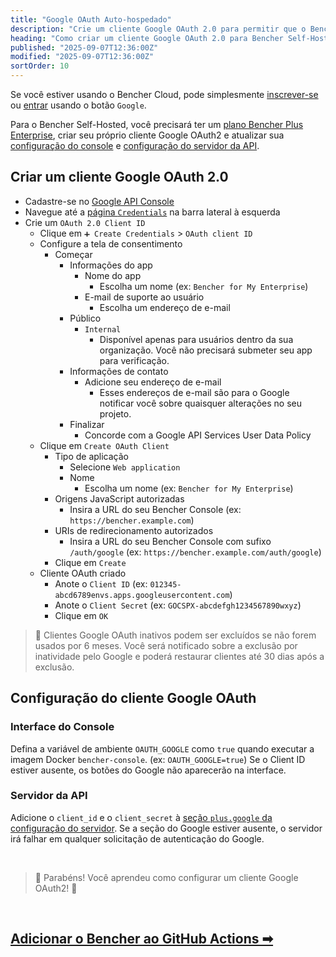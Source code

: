 ```yaml
---
title: "Google OAuth Auto-hospedado"
description: "Crie um cliente Google OAuth 2.0 para permitir que o Bencher Self-Hosted autentique com o Google"
heading: "Como criar um cliente Google OAuth 2.0 para Bencher Self-Hosted"
published: "2025-09-07T12:36:00Z"
modified: "2025-09-07T12:36:00Z"
sortOrder: 10
---
```


Se você estiver usando o Bencher Cloud, pode simplesmente [inscrever-se](/auth/signup) ou [entrar](/auth/login) usando o botão `Google`.

Para o Bencher Self-Hosted, você precisará ter um [plano Bencher Plus Enterprise][bencher plus enterprise], criar seu próprio cliente Google OAuth2 e atualizar sua [configuração do console][console config] e [configuração do servidor da API][server config].

[bencher plus enterprise]: /pricing/?level=enterprise
[console config]: /pt/docs/reference/console-config/
[server config]: /pt/docs/reference/server-config/

## Criar um cliente Google OAuth 2.0

- Cadastre-se no [Google API Console][google api console]
- Navegue até a [página `Credentials`][google cloud credentials] na barra lateral à esquerda
- Crie um `OAuth 2.0 Client ID`
  - Clique em `➕ Create Credentials` > `OAuth client ID`
  - Configure a tela de consentimento
    - Começar
      - Informações do app
        - Nome do app
          - Escolha um nome (ex: `Bencher for My Enterprise`)
        - E-mail de suporte ao usuário
          - Escolha um endereço de e-mail
      - Público
        - `Internal`
          - Disponível apenas para usuários dentro da sua organização.
            Você não precisará submeter seu app para verificação.
      - Informações de contato
        - Adicione seu endereço de e-mail
          - Esses endereços de e-mail são para o Google notificar você sobre quaisquer alterações no seu projeto.
      - Finalizar
        - Concorde com a Google API Services User Data Policy
  - Clique em `Create OAuth Client`
    - Tipo de aplicação
      - Selecione `Web application`
      - Nome
        - Escolha um nome (ex: `Bencher for My Enterprise`)
    - Origens JavaScript autorizadas
      - Insira a URL do seu Bencher Console (ex: `https://bencher.example.com`)
    - URIs de redirecionamento autorizados
      - Insira a URL do seu Bencher Console com sufixo `/auth/google` (ex: `https://bencher.example.com/auth/google`)
    - Clique em `Create`
  - Cliente OAuth criado
    - Anote o `Client ID` (ex: `012345-abcd6789envs.apps.googleusercontent.com`)
    - Anote o `Client Secret` (ex: `GOCSPX-abcdefgh1234567890wxyz`)
    - Clique em `OK`

[google api console]: https://console.developers.google.com/
[google cloud credentials]: https://console.cloud.google.com/apis/credentials

> 🐰 Clientes Google OAuth inativos podem ser excluídos se não forem usados por 6 meses.
> Você será notificado sobre a exclusão por inatividade pelo Google e poderá restaurar clientes até 30 dias após a exclusão.

## Configuração do cliente Google OAuth

### Interface do Console
Defina a variável de ambiente `OAUTH_GOOGLE` como `true` quando executar a imagem Docker `bencher-console`. (ex: `OAUTH_GOOGLE=true`)
Se o Client ID estiver ausente, os botões do Google não aparecerão na interface.

### Servidor da API
Adicione o `client_id` e o `client_secret` à [seção `plus.google` da configuração do servidor](/pt/docs/reference/server-config/#plusgoogle).
Se a seção do Google estiver ausente, o servidor irá falhar em qualquer solicitação de autenticação do Google.

<br/>

> 🐰 Parabéns! Você aprendeu como configurar um cliente Google OAuth2! 🎉

<br/>

<h2><a href="/pt/docs/how-to/github-actions/">Adicionar o Bencher ao GitHub Actions ➡</a></h2>
